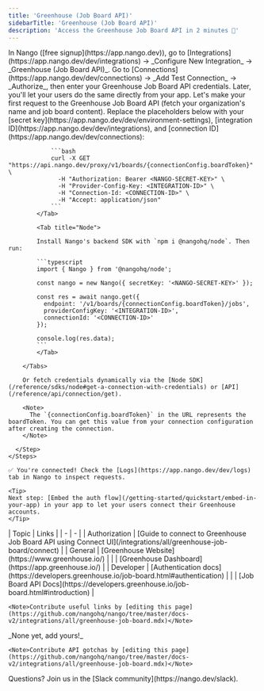 ```yaml
---
title: 'Greenhouse (Job Board API)'
sidebarTitle: 'Greenhouse (Job Board API)'
description: 'Access the Greenhouse Job Board API in 2 minutes 💨'
---
```


<Tabs>
  <Tab title="🚀 Quickstart">
    <Steps>
      <Step title="Create an integration">
        In Nango ([free signup](https://app.nango.dev)), go to [Integrations](https://app.nango.dev/dev/integrations) -> _Configure New Integration_ -> _Greenhouse (Job Board API)_.
      </Step>
      <Step title="Authorize Greenhouse">
        Go to [Connections](https://app.nango.dev/dev/connections) -> _Add Test Connection_ -> _Authorize_, then enter your Greenhouse Job Board API credentials. Later, you'll let your users do the same directly from your app.
      </Step>
      <Step title="Call the Greenhouse Job Board API">
        Let's make your first request to the Greenhouse Job Board API (fetch your organization's name and job board content). Replace the placeholders below with your [secret key](https://app.nango.dev/dev/environment-settings), [integration ID](https://app.nango.dev/dev/integrations), and [connection ID](https://app.nango.dev/dev/connections):
        <Tabs>
            <Tab title="cURL">

                ```bash
                curl -X GET "https://api.nango.dev/proxy/v1/boards/{connectionConfig.boardToken}" \
                  -H "Authorization: Bearer <NANGO-SECRET-KEY>" \
                  -H "Provider-Config-Key: <INTEGRATION-ID>" \
                  -H "Connection-Id: <CONNECTION-ID>" \
                  -H "Accept: application/json"
                ```
            </Tab>

            <Tab title="Node">

            Install Nango's backend SDK with `npm i @nangohq/node`. Then run:

            ```typescript
            import { Nango } from '@nangohq/node';

            const nango = new Nango({ secretKey: '<NANGO-SECRET-KEY>' });

            const res = await nango.get({
              endpoint: '/v1/boards/{connectionConfig.boardToken}/jobs',
              providerConfigKey: '<INTEGRATION-ID>',
              connectionId: '<CONNECTION-ID>'
            });

            console.log(res.data);
            ```
            </Tab>

        </Tabs>

        Or fetch credentials dynamically via the [Node SDK](/reference/sdks/node#get-a-connection-with-credentials) or [API](/reference/api/connection/get).

        <Note>
          The `{connectionConfig.boardToken}` in the URL represents the boardToken. You can get this value from your connection configuration after creating the connection.
        </Note>

      </Step>
    </Steps>

    ✅ You're connected! Check the [Logs](https://app.nango.dev/dev/logs) tab in Nango to inspect requests.

    <Tip>
    Next step: [Embed the auth flow](/getting-started/quickstart/embed-in-your-app) in your app to let your users connect their Greenhouse accounts.
    </Tip>
  </Tab>
  <Tab title="🔗 Useful links">
    | Topic | Links | 
    | - | - | 
    | Authorization | [Guide to connect to Greenhouse Job Board API using Connect UI](/integrations/all/greenhouse-job-board/connect) |
    | General | [Greenhouse Website](https://www.greenhouse.io/) |
    | | [Greenhouse Dashboard](https://app.greenhouse.io/) |
    | Developer | [Authentication docs](https://developers.greenhouse.io/job-board.html#authentication) |
    | | [Job Board API Docs](https://developers.greenhouse.io/job-board.html#introduction) |

    <Note>Contribute useful links by [editing this page](https://github.com/nangohq/nango/tree/master/docs-v2/integrations/all/greenhouse-job-board.mdx)</Note>
  </Tab>
  <Tab title="🚨 API gotchas">
     _None yet, add yours!_
  
    <Note>Contribute API gotchas by [editing this page](https://github.com/nangohq/nango/tree/master/docs-v2/integrations/all/greenhouse-job-board.mdx)</Note>
  </Tab>
</Tabs>

<Info>
    Questions? Join us in the [Slack community](https://nango.dev/slack).
</Info>
